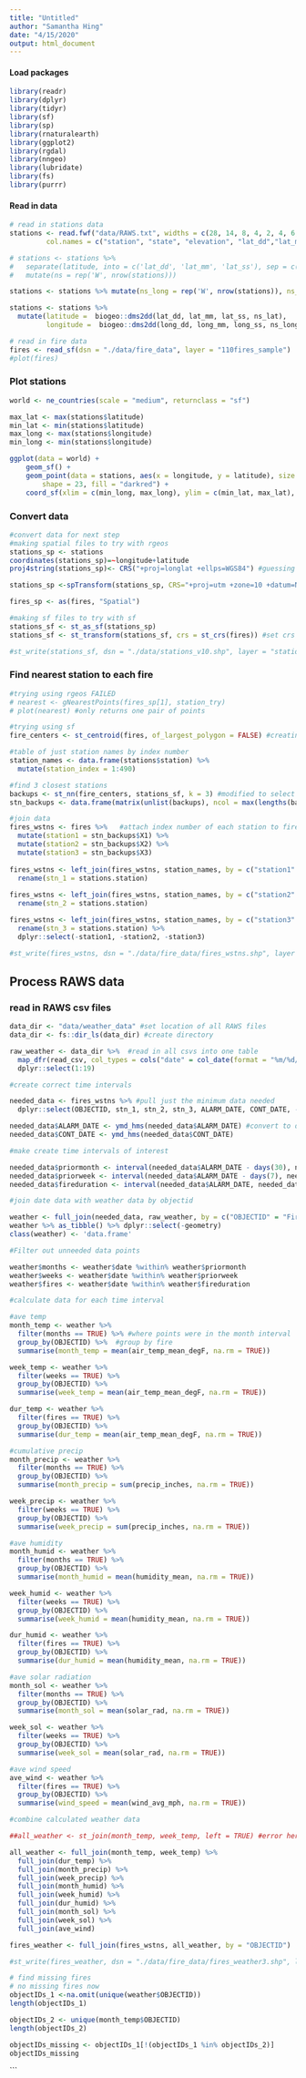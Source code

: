 ```yaml
---
title: "Untitled"
author: "Samantha Hing"
date: "4/15/2020"
output: html_document
---
```

#### Load packages
```r
library(readr)
library(dplyr)
library(tidyr)
library(sf)
library(sp)
library(rnaturalearth)
library(ggplot2)
library(rgdal)
library(nngeo)
library(lubridate)
library(fs)
library(purrr)

```

#### Read in data
```r
# read in stations data
stations <- read.fwf("data/RAWS.txt", widths = c(28, 14, 8, 4, 2, 4, 6, 2, 2), 
         col.names = c("station", "state", "elevation", "lat_dd","lat_mm","lat_ss","long_dd", "long_mm", "long_ss"), skip = 3, colClasses = c("character", "character", "integer", "integer", "integer", "integer", "integer", "integer", "integer"), stringsAsFactors = FALSE, nrow = 493)

# stations <- stations %>%
#   separate(latitude, into = c('lat_dd', 'lat_mm', 'lat_ss'), sep = c(2, 4)) %>%
#   mutate(ns = rep('W', nrow(stations))) 

stations <- stations %>% mutate(ns_long = rep('W', nrow(stations)), ns_lat = rep('N', nrow(stations)))

stations <- stations %>% 
  mutate(latitude =  biogeo::dms2dd(lat_dd, lat_mm, lat_ss, ns_lat), 
         longitude =  biogeo::dms2dd(long_dd, long_mm, long_ss, ns_long))

# read in fire data
fires <- read_sf(dsn = "./data/fire_data", layer = "110fires_sample")
#plot(fires)
```

### Plot stations
```r
world <- ne_countries(scale = "medium", returnclass = "sf")

max_lat <- max(stations$latitude)
min_lat <- min(stations$latitude)
max_long <- max(stations$longitude)
min_long <- min(stations$longitude)

ggplot(data = world) +
    geom_sf() +
    geom_point(data = stations, aes(x = longitude, y = latitude), size = 4, 
        shape = 23, fill = "darkred") +
    coord_sf(xlim = c(min_long, max_long), ylim = c(min_lat, max_lat), expand = FALSE)
```

### Convert data
```r
#convert data for next step
#making spatial files to try with rgeos
stations_sp <- stations
coordinates(stations_sp)=~longitude+latitude
proj4string(stations_sp)<- CRS("+proj=longlat +ellps=WGS84") #guessing at original data's projection

stations_sp <-spTransform(stations_sp, CRS="+proj=utm +zone=10 +datum=NAD83") #change to UTM to match fire data

fires_sp <- as(fires, "Spatial")

#making sf files to try with sf
stations_sf <- st_as_sf(stations_sp)
stations_sf <- st_transform(stations_sf, crs = st_crs(fires)) #set crs to match fire data

#st_write(stations_sf, dsn = "./data/stations_v10.shp", layer = "stations_v10.shp")
```


### Find nearest station to each fire

```r
#trying using rgeos FAILED
# nearest <- gNearestPoints(fires_sp[1], station_try)
# plot(nearest) #only returns one pair of points

#trying using sf
fire_centers <- st_centroid(fires, of_largest_polygon = FALSE) #creating points for centroid of fires

#table of just station names by index number
station_names <- data.frame(stations$station) %>%
  mutate(station_index = 1:490)

#find 3 closest stations
backups <- st_nn(fire_centers, stations_sf, k = 3) #modified to select three closest neighbors
stn_backups <- data.frame(matrix(unlist(backups), ncol = max(lengths(backups)), byrow = TRUE)) #get into df

#join data
fires_wstns <- fires %>%   #attach index number of each station to fire data
  mutate(station1 = stn_backups$X1) %>%
  mutate(station2 = stn_backups$X2) %>%
  mutate(station3 = stn_backups$X3)
 
fires_wstns <- left_join(fires_wstns, station_names, by = c("station1" = "station_index")) %>%
  rename(stn_1 = stations.station)
  
fires_wstns <- left_join(fires_wstns, station_names, by = c("station2" = "station_index")) %>%
  rename(stn_2 = stations.station)

fires_wstns <- left_join(fires_wstns, station_names, by = c("station3" = "station_index")) %>%
  rename(stn_3 = stations.station) %>%
  dplyr::select(-station1, -station2, -station3)

#st_write(fires_wstns, dsn = "./data/fire_data/fires_wstns.shp", layer = "fires_wstns.shp")

```
## Process RAWS data

### read in RAWS csv files

```r

data_dir <- "data/weather_data" #set location of all RAWS files
data_dir <- fs::dir_ls(data_dir) #create directory

raw_weather <- data_dir %>%  #read in all csvs into one table
  map_dfr(read_csv, col_types = cols("date" = col_date(format = "%m/%d/%y"))) %>%
  dplyr::select(1:19) 
```


```r

#create correct time intervals

needed_data <- fires_wstns %>% #pull just the minimum data needed
  dplyr::select(OBJECTID, stn_1, stn_2, stn_3, ALARM_DATE, CONT_DATE, -geometry)

needed_data$ALARM_DATE <- ymd_hms(needed_data$ALARM_DATE) #convert to dates
needed_data$CONT_DATE <- ymd_hms(needed_data$CONT_DATE)

#make create time intervals of interest

needed_data$priormonth <- interval(needed_data$ALARM_DATE - days(30), needed_data$ALARM_DATE)
needed_data$priorweek <- interval(needed_data$ALARM_DATE - days(7), needed_data$ALARM_DATE)
needed_data$fireduration <- interval(needed_data$ALARM_DATE, needed_data$CONT_DATE)

#join date data with weather data by objectid

weather <- full_join(needed_data, raw_weather, by = c("OBJECTID" = "Fire")) 
weather %>% as_tibble() %>% dplyr::select(-geometry)
class(weather) <- 'data.frame'

#Filter out unneeded data points

weather$months <- weather$date %within% weather$priormonth
weather$weeks <- weather$date %within% weather$priorweek
weather$fires <- weather$date %within% weather$fireduration

```

```r
#calculate data for each time interval

#ave temp
month_temp <- weather %>% 
  filter(months == TRUE) %>% #where points were in the month interval
  group_by(OBJECTID) %>%  #group by fire
  summarise(month_temp = mean(air_temp_mean_degF, na.rm = TRUE)) 

week_temp <- weather %>%
  filter(weeks == TRUE) %>%
  group_by(OBJECTID) %>% 
  summarise(week_temp = mean(air_temp_mean_degF, na.rm = TRUE))

dur_temp <- weather %>%
  filter(fires == TRUE) %>%
  group_by(OBJECTID) %>% 
  summarise(dur_temp = mean(air_temp_mean_degF, na.rm = TRUE))

#cumulative precip
month_precip <- weather %>%
  filter(months == TRUE) %>%
  group_by(OBJECTID) %>% 
  summarise(month_precip = sum(precip_inches, na.rm = TRUE))

week_precip <- weather %>%
  filter(weeks == TRUE) %>%
  group_by(OBJECTID) %>% 
  summarise(week_precip = sum(precip_inches, na.rm = TRUE))

#ave humidity
month_humid <- weather %>%
  filter(months == TRUE) %>%
  group_by(OBJECTID) %>% 
  summarise(month_humid = mean(humidity_mean, na.rm = TRUE))

week_humid <- weather %>%
  filter(weeks == TRUE) %>%
  group_by(OBJECTID) %>% 
  summarise(week_humid = mean(humidity_mean, na.rm = TRUE))

dur_humid <- weather %>%
  filter(fires == TRUE) %>%
  group_by(OBJECTID) %>% 
  summarise(dur_humid = mean(humidity_mean, na.rm = TRUE))

#ave solar radiation
month_sol <- weather %>%
  filter(months == TRUE) %>%
  group_by(OBJECTID) %>% 
  summarise(month_sol = mean(solar_rad, na.rm = TRUE))

week_sol <- weather %>%
  filter(weeks == TRUE) %>%
  group_by(OBJECTID) %>% 
  summarise(week_sol = mean(solar_rad, na.rm = TRUE))

#ave wind speed
ave_wind <- weather %>%
  filter(fires == TRUE) %>%
  group_by(OBJECTID) %>% 
  summarise(wind_speed = mean(wind_avg_mph, na.rm = TRUE))


```


```r
#combine calculated weather data

##all_weather <- st_join(month_temp, week_temp, left = TRUE) #error here

all_weather <- full_join(month_temp, week_temp) %>%
  full_join(dur_temp) %>%
  full_join(month_precip) %>%
  full_join(week_precip) %>%
  full_join(month_humid) %>%
  full_join(week_humid) %>%
  full_join(dur_humid) %>%
  full_join(month_sol) %>%
  full_join(week_sol) %>%
  full_join(ave_wind)

fires_weather <- full_join(fires_wstns, all_weather, by = "OBJECTID")

#st_write(fires_weather, dsn = "./data/fire_data/fires_weather3.shp", layer = "fires_weather3.shp")

```


```r
# find missing fires
# no missing fires now
objectIDs_1 <-na.omit(unique(weather$OBJECTID))
length(objectIDs_1)

objectIDs_2 <- unique(month_temp$OBJECTID)
length(objectIDs_2)

objectIDs_missing <- objectIDs_1[!(objectIDs_1 %in% objectIDs_2)]
objectIDs_missing

```
```